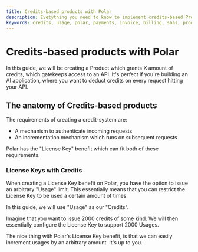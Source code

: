 ```yaml
---
title: Credits-based products with Polar
description: Evetything you need to know to implement credits-based Products with Polar
keywords: credits, usage, polar, payments, invoice, billing, saas, product, lemon squeezy, api, gatekeep
---
```


# Credits-based products with Polar

In this guide, we will be creating a Product which grants X amount of credits, which gatekeeps access to an API. It's perfect if you're building an AI application, where you want to deduct credits on every request hitting your API.

## The anatomy of Credits-based products

The requirements of creating a credit-system are:

- A mechanism to authenticate incoming requests
- An incrementation mechanism which runs on subsequent requests

Polar has the "License Key" benefit which can fit both of these requirements.

### License Keys with Credits

When creating a License Key benefit on Polar, you have the option to issue an arbitrary "Usage" limit. This essentially means that you can restrict the License Key to be used a certain amount of times.

In this guide, we will use "Usage" as our "Credits".

Imagine that you want to issue 2000 credits of some kind. We will then essentially configure the License Key to support 2000 Usages.

The nice thing with Polar's License Key benefit, is that we can easily increment usages by an arbitrary amount. It's up to you.
